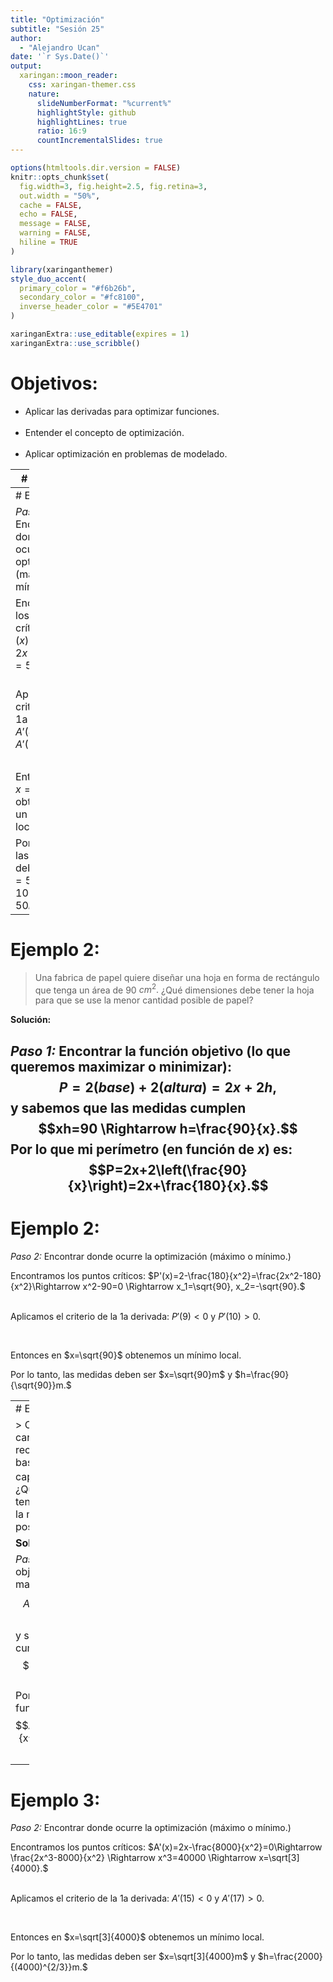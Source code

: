 ```yaml
---
title: "Optimización"
subtitle: "Sesión 25"  
author: 
  - "Alejandro Ucan"
date: '`r Sys.Date()`'
output:
  xaringan::moon_reader:
    css: xaringan-themer.css
    nature:
      slideNumberFormat: "%current%"
      highlightStyle: github
      highlightLines: true
      ratio: 16:9
      countIncrementalSlides: true
---
```


```r
options(htmltools.dir.version = FALSE)
knitr::opts_chunk$set(
  fig.width=3, fig.height=2.5, fig.retina=3,
  out.width = "50%",
  cache = FALSE,
  echo = FALSE,
  message = FALSE, 
  warning = FALSE,
  hiline = TRUE
)
```

```r
library(xaringanthemer)
style_duo_accent(
  primary_color = "#f6b26b",
  secondary_color = "#fc8100",
  inverse_header_color = "#5E4701"
)
```

```r
xaringanExtra::use_editable(expires = 1)
xaringanExtra::use_scribble()
```
# Objetivos:

 * Aplicar las derivadas para optimizar funciones. <br/><br/>
 * Entender el concepto de optimización. <br/><br/>
 * Aplicar optimización en problemas de modelado.
 
---
# Ejemplo: 

> Un jardín rectangular tiene un perímetro de 200 $m.$ ¿Qué dimensiones debe tener el jardín para que el área que encierra sea la máxima posible?

__Solución:__

_Paso 1:_ Encontrar la función objetivo (lo que queremos maximizar o minimizar): $$A=(base)(altura)=xh,$$ y sabemos que las medidas cumplen $$2x+2h=200 \Rightarrow h=\frac{200-2x}{2}=100-x.$$ Por lo que mi área (en función de $x$) es: $$A=x(100-x)=100x-x^2.$$ 
---
# Ejemplo:

_Paso 2:_ Encontrar donde ocurre la optimización (máximo o mínimo.)

Encontramos los puntos críticos:  $A'(x)=100-2x=0\Rightarrow x=50$ 

<br/>
Aplicamos el criterio de la 1a derivada: $A'(49)>0$ y $A'(51)<0.$ 


<br/>

Entonces en $x=50$ obtenemos un máximo local. 

Por lo tanto, las medidas deben ser $x=50m$ y $h=100-50=50m.$

---
# Ejemplo 2:

> Una fabrica de papel quiere diseñar una hoja en forma de rectángulo que tenga un área de 90 $cm^2.$ ¿Qué dimensiones debe tener la hoja para que se use la menor cantidad posible de papel?

__Solución:__

_Paso 1:_ Encontrar la función objetivo (lo que queremos maximizar o minimizar): $$P=2(base)+2(altura)=2x+2h,$$ y sabemos que las medidas cumplen $$xh=90 \Rightarrow h=\frac{90}{x}.$$ Por lo que mi perímetro (en función de $x$) es: $$P=2x+2\left(\frac{90}{x}\right)=2x+\frac{180}{x}.$$ 
---
# Ejemplo 2:

_Paso 2:_ Encontrar donde ocurre la optimización (máximo o mínimo.)

Encontramos los puntos críticos:  $P'(x)=2-\frac{180}{x^2}=\frac{2x^2-180}{x^2}\Rightarrow x^2-90=0 \Rightarrow x_1=\sqrt{90}, x_2=-\sqrt{90}.$ 

<br/>
Aplicamos el criterio de la 1a derivada: $P'(9)<0$ y $P'(10)>0.$ 


<br/>

Entonces en $x=\sqrt{90}$ obtenemos un mínimo local. 

Por lo tanto, las medidas deben ser $x=\sqrt{90}m$ y $h=\frac{90}{\sqrt{90}}m.$

---
# Ejemplo 3:

> Consideramos una caja de cartón en forma de prisma rectangular sin tapa y con base cuadrada y con una capacidad de 2,000 $m^3.$ ¿Qué diemsniones debe tener la caja para que se use la menor cantidad de material posible?

__Solución:__

_Paso 1:_ Encontrar la función objetivo (lo que queremos maximizar o minimizar): $$A=A_{base}+4A_{cara}=x^2+4xh,$$ y sabemos que las medidas cumplen $$x^2h=2000 \Rightarrow h=\frac{2000}{x^2}.$$ Por lo que mi área (en función de $x$) es: $$A=x^2+4x\left(\frac{2000}{x^2}\right)=x^2\frac{8000}{x}.$$ 
---
# Ejemplo 3:

_Paso 2:_ Encontrar donde ocurre la optimización (máximo o mínimo.)

Encontramos los puntos críticos:  $A'(x)=2x-\frac{8000}{x^2}=0\Rightarrow \frac{2x^3-8000}{x^2} \Rightarrow x^3=40000 \Rightarrow x=\sqrt[3]{4000}.$ 

<br/>
Aplicamos el criterio de la 1a derivada: $A'(15)<0$ y $A'(17)>0.$ 


<br/>

Entonces en $x=\sqrt[3]{4000}$ obtenemos un mínimo local. 

Por lo tanto, las medidas deben ser $x=\sqrt[3]{4000}m$ y $h=\frac{2000}{(4000)^{2/3}}m.$